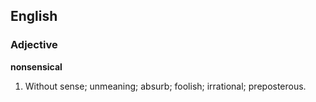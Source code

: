 ==English==

===Adjective===

'''nonsensical'''

#Without sense; unmeaning; absurb; foolish; irrational; preposterous.